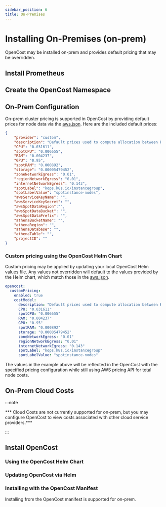 ```yaml
---
sidebar_position: 6
title: On-Premises
---
```


# Installing On-Premises (on-prem)

OpenCost may be installed on-prem and provides default pricing that may be overridden.
<Installing/>

## Install Prometheus

<InstallPrometheus/>
<CustomPrometheus/>

## Create the OpenCost Namespace

<Namespace/>

## On-Prem Configuration

On-prem cluster pricing is supported in OpenCost by providing default prices for node data via the [aws.json](https://github.com/opencost/opencost/blob/develop/configs/aws.json). Here are the included default prices:

```json
{
    "provider": "custom",
    "description": "Default prices used to compute allocation between RAM, CPU and GPU. AWS pricing API data still used for total node cost.",
    "CPU": "0.031611",
    "spotCPU": "0.006655",
    "RAM": "0.004237",
    "GPU": "0.95",
    "spotRAM": "0.000892",
    "storage": "0.00005479452",
    "zoneNetworkEgress": "0.01",
    "regionNetworkEgress": "0.01",
    "internetNetworkEgress": "0.143",
    "spotLabel": "kops.k8s.io/instancegroup",
    "spotLabelValue": "spotinstance-nodes",
    "awsServiceKeyName": "",
    "awsServiceKeySecret": "",
    "awsSpotDataRegion":"",
    "awsSpotDataBucket": "",
    "awsSpotDataPrefix": "",
    "athenaBucketName": "",
    "athenaRegion": "",
    "athenaDatabase": "",
    "athenaTable": "",
    "projectID": ""
}
```

### Custom pricing using the OpenCost Helm Chart

Custom pricing may be applied by updating your local OpenCost Helm values file. Any values not overridden will default to the values provided by the Helm chart, which match those in the [aws.json](https://github.com/opencost/opencost/blob/develop/configs/aws.json).

```yaml
opencost:
  customPricing:
    enabled: true
    costModel:
      description: "Default prices used to compute allocation between RAM, CPU and GPU. AWS pricing API data still used for total node cost."
      CPU: "0.031611"
      spotCPU: "0.006655"
      RAM: "0.004237"
      GPU: "0.95"
      spotRAM: "0.000892"
      storage: "0.00005479452"
      zoneNetworkEgress: "0.01"
      regionNetworkEgress: "0.01"
      internetNetworkEgress: "0.143"
      spotLabel: "kops.k8s.io/instancegroup"
      spotLabelValue: "spotinstance-nodes"
```

The values in the example above will be reflected in the OpenCost with the specified pricing configuration while still using AWS pricing API for total node costs.

## On-Prem Cloud Costs

:::note

*** Cloud Costs are not currently supported for on-prem, but you may configure OpenCost to view costs associated with other cloud service providers.***

:::

<CloudCosts/>

## Install OpenCost

<Helm/>

### Using the OpenCost Helm Chart

<InstallOpenCost/>

### Updating OpenCost via Helm

<UpdateOpenCost/>

### Installing with the OpenCost Manifest

Installing from the OpenCost manifest is supported for on-prem.

<InstallManifest/>
